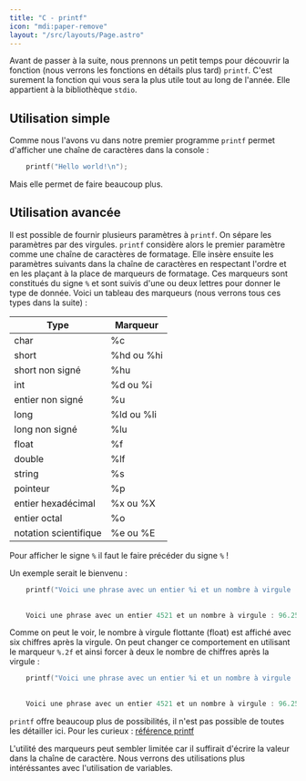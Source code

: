 ```yaml
---
title: "C - printf"
icon: "mdi:paper-remove"
layout: "/src/layouts/Page.astro"
---
```


Avant de passer à la suite, nous prennons un petit temps pour découvrir la
fonction (nous verrons les fonctions en détails plus tard) `printf`. C'est
surement la fonction qui vous sera la plus utile tout au long de l'année. Elle
appartient à la bibliothèque `stdio`.

## Utilisation simple

Comme nous l'avons vu dans notre premier programme `printf` permet d'afficher
une chaîne de caractères dans la console :

```c
    printf("Hello world!\n");
```

Mais elle permet de faire beaucoup plus.

## Utilisation avancée

Il est possible de fournir plusieurs paramètres à `printf`. On sépare les
paramètres par des virgules. `printf` considère alors le premier paramètre
comme une chaîne de caractères de formatage. Elle insère ensuite les
paramètres suivants dans la chaîne de caractères en respectant l'ordre et en
les plaçant à la place de marqueurs de formatage. Ces marqueurs sont
constitués du signe `%` et sont suivis d'une ou deux lettres pour donner le
type de donnée. Voici un tableau des marqueurs (nous verrons tous ces types
dans la suite) :

Type | Marqueur  
---|---  
char | %c  
short | %hd ou %hi  
short non signé | %hu  
int | %d ou %i  
entier non signé | %u  
long | %ld ou %li  
long non signé | %lu  
float | %f  
double | %lf  
string | %s  
pointeur | %p  
entier hexadécimal | %x ou %X  
entier octal | %o  
notation scientifique | %e ou %E  
  
Pour afficher le signe `%` il faut le faire précéder du signe `%` !

Un exemple serait le bienvenu :

```c
    printf("Voici une phrase avec un entier %i et un nombre à virgule : %f\n", 4521, 96.254);
    
    
    Voici une phrase avec un entier 4521 et un nombre à virgule : 96.254000
```

Comme on peut le voir, le nombre à virgule flottante (float) est affiché avec
six chiffres après la virgule. On peut changer ce comportement en utilisant le
marqueur `%.2f` et ainsi forcer à deux le nombre de chiffres après la virgule
:

```c
    printf("Voici une phrase avec un entier %i et un nombre à virgule : %.2f\n", 4521, 96.254);
    
    
    Voici une phrase avec un entier 4521 et un nombre à virgule : 96.25
```

`printf` offre beaucoup plus de possibilités, il n'est pas possible de toutes
les détailler ici. Pour les curieux : [référence
printf](https://cplusplus.com/reference/cstdio/printf/)

L'utilité des marqueurs peut sembler limitée car il suffirait d'écrire la
valeur dans la chaîne de caractère. Nous verrons des utilisations plus
intéréssantes avec l'utilisation de variables.